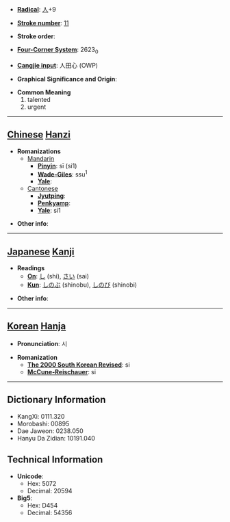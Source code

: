 * '''[[Wiktionary:Chinese radical index| Radical]]''': [[Wiktionary:Chinese radical index 人|人]]+9

* '''[[Wiktionary:Chinese total strokes index|Stroke number]]''': [[Wiktionary:Chinese total strokes index 11|11]]

* '''Stroke order''': 

* '''[[Wiktionary:Chinese four corner index|Four-Corner System]]''': 2623<sub>0</sub>

* '''[[Wiktionary:Chinese Cangjie index|Cangjie input]]''': 人田心 (OWP)

* '''Graphical Significance and Origin''': 

* '''Common Meaning'''
*#talented
*# urgent


----

== [[Chinese]] [[Hanzi]] ==

* '''Romanizations'''
** [[Mandarin]]
*** '''[[Pinyin]]''': sī (si1)
*** '''[[Wade-Giles]]''': ssu<sup>1</sup>
*** '''[[Yale]]''': 
**[[Cantonese]]
***'''[[Jyutping]]''':
***'''[[Penkyamp]]''': 
***'''[[Yale]]''': si1

* '''Other info''': 

----

== [[Japanese]] [[Kanji]] ==

* '''Readings'''
** '''[[On]]''': [[し]] (shi), [[さい]] (sai)
** '''[[Kun]]''': [[しのぶ]] (shinobu), [[しのび]] (shinobi)

* '''Other info''':  

----

== [[Korean]] [[Hanja]] ==

* '''Pronunciation''': 시

* '''Romanization'''
** '''[[The 2000 South Korean Revised Romanization|The 2000 South Korean Revised]]''': si
** '''[[McCune-Reischauer]]''': si

----

== Dictionary Information ==

* KangXi: 0111.320
* Morobashi: 00895
* Dae Jaweon: 0238.050
* Hanyu Da Zidian: 10191.040

== Technical Information ==

* '''Unicode''':
** Hex: 5072
** Decimal: 20594
* '''Big5''':
** Hex: D454
** Decimal: 54356